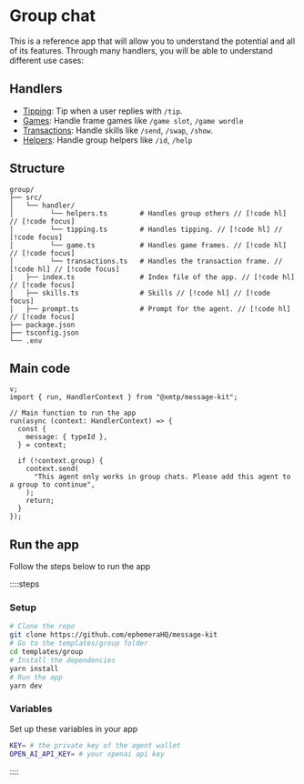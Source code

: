 # Group chat

This is a reference app that will allow you to understand the potential and all of its features. Through many handlers, you will be able to understand different use cases:

## Handlers

- [Tipping](/templates/group/handlers/tipping): Tip when a user replies with `/tip`.
- [Games](/templates/group/handlers/games): Handle frame games like `/game slot`, `/game wordle`
- [Transactions](/templates/group/handlers/transactions): Handle skills like `/send`, `/swap`, `/show`.
- [Helpers](/templates/group/handlers/helpers): Handle group helpers like `/id`, `/help`

## Structure

```
group/
├── src/
│   └── handler/
│         └── helpers.ts        # Handles group others // [!code hl] // [!code focus]
│         └── tipping.ts        # Handles tipping. // [!code hl] // [!code focus]
│         └── game.ts           # Handles game frames. // [!code hl] // [!code focus]
│         └── transactions.ts   # Handles the transaction frame. // [!code hl] // [!code focus]
│   ├── index.ts                # Index file of the app. // [!code hl] // [!code focus]
│   ├── skills.ts               # Skills // [!code hl] // [!code focus]
│   ├── prompt.ts               # Prompt for the agent. // [!code hl] // [!code focus]
├── package.json
├── tsconfig.json
└── .env
```

## Main code

```tsx [src/index.ts]
v;
import { run, HandlerContext } from "@xmtp/message-kit";

// Main function to run the app
run(async (context: HandlerContext) => {
  const {
    message: { typeId },
  } = context;

  if (!context.group) {
    context.send(
      "This agent only works in group chats. Please add this agent to a group to continue",
    );
    return;
  }
});
```

## Run the app

Follow the steps below to run the app

::::steps

### Setup

```bash [cmd]
# Clone the repo
git clone https://github.com/ephemeraHQ/message-kit
# Go to the templates/group folder
cd templates/group
# Install the dependencies
yarn install
# Run the app
yarn dev
```

### Variables

Set up these variables in your app

```bash [cmd]
KEY= # the private key of the agent wallet
OPEN_AI_API_KEY= # your openai api key
```

::::
